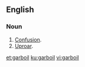 ==English==

===Noun===
{{en-noun|~}}

# [[confusion|Confusion]].
# [[uproar|Uproar]].

[[et:garboil]]
[[ku:garboil]]
[[vi:garboil]]